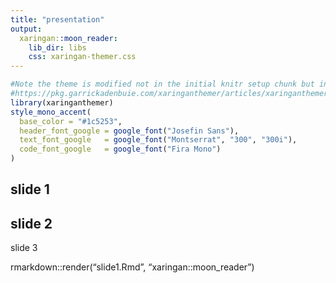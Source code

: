 ```yaml
---
title: "presentation"
output:
  xaringan::moon_reader:
    lib_dir: libs
    css: xaringan-themer.css
---
```

```r
#Note the theme is modified not in the initial knitr setup chunk but in a subsequent hidden code chunk
#https://pkg.garrickadenbuie.com/xaringanthemer/articles/xaringanthemer.html#monotone-1
library(xaringanthemer)
style_mono_accent(
  base_color = "#1c5253",
  header_font_google = google_font("Josefin Sans"),
  text_font_google   = google_font("Montserrat", "300", "300i"),
  code_font_google   = google_font("Fira Mono")
)
```
slide 1
---
slide 2
---
slide 3

rmarkdown::render("slide1.Rmd", "xaringan::moon_reader")

